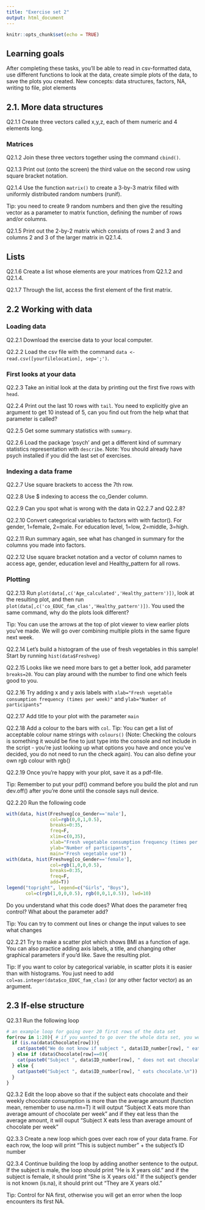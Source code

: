 ```yaml
---
title: "Exercise set 2"
output: html_document
---
```


```r
knitr::opts_chunk$set(echo = TRUE)
```

## Learning goals

After completing these tasks, you'll be able to read in csv-formatted data, use different functions to look at the data, create simple plots of the data, to save the plots you created. New concepts: data structures, factors, NA, writing to file, plot elements

## 2.1. More data structures
Q2.1.1 Create three vectors called x,y,z, each of them numeric and 4 elements long.

### Matrices
Q2.1.2 Join these three vectors together using the command `cbind()`.

Q2.1.3 Print out (onto the screen) the third value on the second row using square bracket notation.

Q2.1.4 Use the function `matrix()` to create a 3-by-3 matrix filled with uniformly distributed random numbers (runif). 

Tip: you need to create 9 random numbers and then give the resulting vector as a parameter to matrix function, defining the number of rows and/or columns.

Q2.1.5 Print out the 2-by-2 matrix which consists of rows 2 and 3 and columns 2 and 3 of the larger matrix in Q2.1.4.

## Lists
Q2.1.6 Create a list whose elements are your matrices from Q2.1.2 and Q2.1.4.

Q2.1.7 Through the list, access the first element of the first matrix.

## 2.2 Working with data
### Loading data
Q2.2.1 Download the exercise data to your local computer.

Q2.2.2 Load the csv file with the command `data <- read.csv([yourfilelocation], sep=';')`.

### First looks at your data
Q2.2.3 Take an initial look at the data by printing out the first five rows with `head`.

Q2.2.4 Print out the last 10 rows with `tail`. You need to explicitly give an argument to get 10 instead of 5, can you find out from the help what that parameter is called?

Q2.2.5 Get some summary statistics with `summary`.

Q2.2.6 Load the package 'psych' and get a different kind of summary statistics representation with `describe`. Note: You should already have psych installed if you did the last set of exercises.

### Indexing a data frame
Q2.2.7 Use square brackets to access the 7th row.

Q2.2.8 Use $ indexing to access the co_Gender column.

Q2.2.9 Can you spot what is wrong with the data in Q2.2.7 and Q2.2.8?

Q2.2.10 Convert categorical variables to factors with with factor(). For gender, 1=female, 2=male. For education level, 1=low, 2=middle, 3=high.

Q2.2.11 Run summary again, see what has changed in summary for the columns you made into factors.

Q2.2.12 Use square bracket notation and a vector of column names to access age, gender, education level and Healthy_pattern for all rows.

### Plotting

Q2.2.13 Run `plot(data[,c('Age_calculated','Healthy_pattern')])`, look at the resulting plot, and then run `plot(data[,c('co_EDUC_fam_clas','Healthy_pattern')])`. You used the same command, why do the plots look different? 

Tip: You can use the arrows at the top of plot viewer to view earlier plots you've made. We will go over combining multiple plots in the same figure next week.

Q2.2.14 Let's build a histogram of the use of fresh vegetables in this sample! Start by running `hist(data$Freshveg)`

Q2.2.15 Looks like we need more bars to get a better look, add parameter `breaks=20`. You can play around with the number to find one which feels good to you.

Q2.2.16 Try adding x and y axis labels with `xlab="Fresh vegetable consumption frequency (times per week)"` and `ylab="Number of participants"`

Q2.2.17 Add title to your plot with the parameter `main`

Q2.2.18 Add a colour to the bars with `col`. 
Tip: You can get a list of acceptable colour name strings with `colours()` (Note: Checking the colours is something it would be fine to just type into the console and not include in the script - you're just looking up what options you have and once you've decided, you do not need to run the check again). You can also define your own rgb colour with rgb()

Q2.2.19 Once you're happy with your plot, save it as a pdf-file. 

Tip: Remember to put your pdf() command before you build the plot and run dev.off() after you're done until the console says null device.

Q2.2.20 Run the following code
```r
with(data, hist(Freshveg[co_Gender=='male'], 
                col=rgb(0,0,1,0.5), 
                breaks=0:35, 
                freq=F, 
                xlim=c(0,35),
                xlab="Fresh vegetable consumption frequency (times per week)", 
                ylab="Number of participants", 
                main="Fresh vegetable use"))
with(data, hist(Freshveg[co_Gender=='female'], 
                col=rgb(1,0,0,0.5), 
                breaks=0:35, 
                freq=F, 
                add=T))
legend("topright", legend=c("Girls", "Boys"),
       col=c(rgb(1,0,0,0.5), rgb(0,0,1,0.5)), lwd=10)
```
Do you understand what this code does? What does the parameter freq control? What about the parameter add?

Tip: You can try to comment out lines or change the input values to see what changes

Q2.2.21 Try to make a scatter plot which shows BMI as a function of age. You can also practice adding axis labels, a title, and changing other graphical parameters if you'd like. Save the resulting plot.

Tip: If you want to color by categorical variable, in scatter plots it is easier than with histograms. You just need to add `col=as.integer(data$co_EDUC_fam_clas)` (or any other factor vector) as an argument. 

## 2.3 If-else structure

Q2.3.1 Run the following loop
```r
# an example loop for going over 20 first rows of the data set
for(row in 1:20){ # if you wanted to go over the whole data set, you would set the end to be nrow(data)
  if (is.na(data$Chocolate[row])){
    cat(paste0("We do not know if subject ", data$ID_number[row], " eats chocolate.\n"))
  } else if (data$Chocolate[row]==0){
    cat(paste0("Subject ", data$ID_number[row], " does not eat chocolate.\n"))
  } else {
    cat(paste0("Subject ", data$ID_number[row], " eats chocolate.\n"))
  }
}
```

Q2.3.2 Edit the loop above so that if the subject eats chocolate and their weekly chocolate consumption is more than the average amount (function mean, remember to use na.rm=T) it will output "Subject X eats more than average amount of chocolate per week" and if they eat less than the average amount, it will ouput "Subject X eats less than average amount of chocolate per week"

Q2.3.3 Create a new loop which goes over each row of your data frame. For each row, the loop will print "This is subject number " + the subject's ID number

Q2.3.4 Continue building the loop by adding another sentence to the output. If the subject is male, the loop should print "He is X years old." and if the subject is female, it should print "She is X years old." If the subject's gender is not known (is.na), it should print out "They are X years old."

Tip: Control for NA first, otherwise you will get an error when the loop encounters its first NA.

